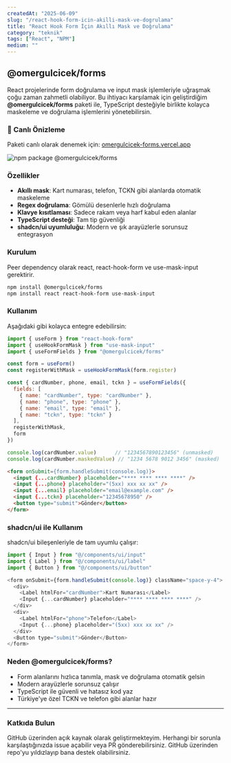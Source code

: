 ```yaml
---
createdAt: "2025-06-09"
slug: "/react-hook-form-icin-akilli-mask-ve-dogrulama"
title: "React Hook Form İçin Akıllı Mask ve Doğrulama"
category: "teknik"
tags: ["React", "NPM"]
medium: ""
---
```


## @omergulcicek/forms

React projelerinde form doğrulama ve input mask işlemleriyle uğraşmak çoğu zaman zahmetli olabiliyor. Bu ihtiyacı karşılamak için geliştirdiğim **@omergulcicek/forms** paketi ile, TypeScript desteğiyle birlikte kolayca maskeleme ve doğrulama işlemlerini yönetebilirsin.

### 🚀 Canlı Önizleme

Paketi canlı olarak denemek için: <a href="https://omergulcicek-forms.vercel.app" target="_blank" rel="noreferrer noopener">omergulcicek-forms.vercel.app</a>

![npm package @omergulcicek/forms](/blog/2025-06-09/forms-mask.png)

### Özellikler

- **Akıllı mask**: Kart numarası, telefon, TCKN gibi alanlarda otomatik maskeleme
- **Regex doğrulama**: Gömülü desenlerle hızlı doğrulama
- **Klavye kısıtlaması**: Sadece rakam veya harf kabul eden alanlar
- **TypeScript desteği**: Tam tip güvenliği
- **shadcn/ui uyumluluğu**: Modern ve şık arayüzlerle sorunsuz entegrasyon

### Kurulum

Peer dependency olarak react, react-hook-form ve use-mask-input gerektirir.

```bash
npm install @omergulcicek/forms
npm install react react-hook-form use-mask-input
```

### Kullanım

Aşağıdaki gibi kolayca entegre edebilirsin:

```javascript
import { useForm } from "react-hook-form"
import { useHookFormMask } from "use-mask-input"
import { useFormFields } from "@omergulcicek/forms"

const form = useForm()
const registerWithMask = useHookFormMask(form.register)

const { cardNumber, phone, email, tckn } = useFormFields({
  fields: [
    { name: "cardNumber", type: "cardNumber" },
    { name: "phone", type: "phone" },
    { name: "email", type: "email" },
    { name: "tckn", type: "tckn" }
  ],
  registerWithMask,
  form
})

console.log(cardNumber.value)      // "1234567890123456" (unmasked)
console.log(cardNumber.maskedValue) // "1234 5678 9012 3456" (masked)
```

```html
<form onSubmit={form.handleSubmit(console.log)}>
  <input {...cardNumber} placeholder="**** **** **** ****" />
  <input {...phone} placeholder="(5xx) xxx xx xx" />
  <input {...email} placeholder="email@example.com" />
  <input {...tckn} placeholder="12345678950" />
  <button type="submit">Gönder</button>
</form>
```

### shadcn/ui ile Kullanım

shadcn/ui bileşenleriyle de tam uyumlu çalışır:

```javascript
import { Input } from "@/components/ui/input"
import { Label } from "@/components/ui/label"
import { Button } from "@/components/ui/button"

<form onSubmit={form.handleSubmit(console.log)} className="space-y-4">
  <div>
    <Label htmlFor="cardNumber">Kart Numarası</Label>
    <Input {...cardNumber} placeholder="**** **** **** ****" />
  </div>
  <div>
    <Label htmlFor="phone">Telefon</Label>
    <Input {...phone} placeholder="(5xx) xxx xx xx" />
  </div>
  <Button type="submit">Gönder</Button>
</form>
```

### Neden @omergulcicek/forms?

- Form alanlarını hızlıca tanımla, mask ve doğrulama otomatik gelsin
- Modern arayüzlerle sorunsuz çalışır
- TypeScript ile güvenli ve hatasız kod yaz
- Türkiye'ye özel TCKN ve telefon gibi alanlar hazır

***

### Katkıda Bulun

GitHub üzerinden açık kaynak olarak geliştirmekteyim. Herhangi bir sorunla karşılaştığınızda issue açabilir veya PR gönderebilirsiniz. GitHub üzerinden repo'yu yıldızlayıp bana destek olabilirsiniz.